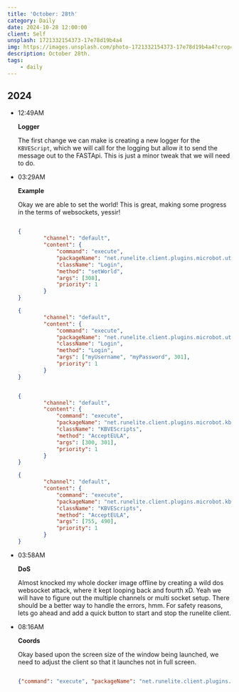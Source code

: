 ```yaml
---
title: 'October: 28th'
category: Daily
date: 2024-10-28 12:00:00
client: Self
unsplash: 1721332154373-17e78d19b4a4
img: https://images.unsplash.com/photo-1721332154373-17e78d19b4a4?crop=entropy&cs=srgb&fm=jpg&ixid=MnwzNjM5Nzd8MHwxfHJhbmRvbXx8fHx8fHx8fDE2ODE3NDg2ODY&ixlib=rb-4.0.3&q=85
description: October 28th.
tags:
    - daily
---
```



## 2024

-   12:49AM

    **Logger**

    The first change we can make is creating a new logger for the `KBVEScript`, which we will call for the logging but allow it to send the message out to the FASTApi.
    This is just a minor tweak that we will need to do.

-   03:29AM

    **Example**

    Okay we are able to set the world!
    This is great, making some progress in the terms of websockets, yessir!

    ```json

    {
            "channel": "default",
            "content": {
                "command": "execute",
                "packageName": "net.runelite.client.plugins.microbot.util.security",
                "className": "Login",
                "method": "setWorld",
                "args": [308],
                "priority": 1
            }
    }

    {
            "channel": "default",
            "content": {
                "command": "execute",
                "packageName": "net.runelite.client.plugins.microbot.util.security",
                "className": "Login",
                "method": "Login",
                "args": ["myUsername", "myPassword", 301],
                "priority": 1
            }
    }


    {
            "channel": "default",
            "content": {
                "command": "execute",
                "packageName": "net.runelite.client.plugins.microbot.kbve",
                "className": "KBVEScripts",
                "method": "AcceptEULA",
                "args": [300, 301],
                "priority": 1
            }
    }

    {
            "channel": "default",
            "content": {
                "command": "execute",
                "packageName": "net.runelite.client.plugins.microbot.kbve",
                "className": "KBVEScripts",
                "method": "AcceptEULA",
                "args": [755, 490],
                "priority": 1
            }
    }

    ```

-   03:58AM

    **DoS**

    Almost knocked my whole docker image offline by creating a wild dos websocket attack, where it kept looping back and fourth xD.
    Yeah we will have to figure out the multiple channels or multi socket setup.
    There should be a better way to handle the errors, hmm.
    For safety reasons, lets go ahead and add a quick button to start and stop the runelite client.

-   08:16AM

    **Coords**

    Okay based upon the screen size of the window being launched, we need to adjust the client so that it launches not in full screen.

    ```json
    
    {"command": "execute", "packageName": "net.runelite.client.plugins.microbot.kbve", "className": "KBVEScripts", "method": "AcceptEULA", "args": [755, 490], "priority": 1}
    
    ```